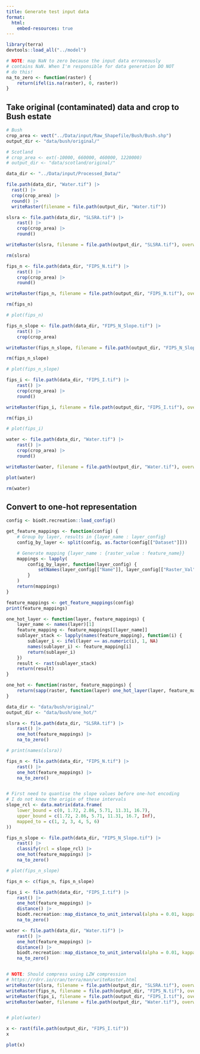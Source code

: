 ```yaml
---
title: Generate test input data
format:
  html:
    embed-resources: true
---
```


```r
library(terra)
devtools::load_all("../model")
```
```r
# NOTE: map NaN to zero because the input data erroneously
# contains NaN. When I'm responsible for data generation DO NOT
# do this!
na_to_zero <- function(raster) {
    return(ifel(is.na(raster), 0, raster))
}
```


## Take original (contaminated) data and crop to Bush estate

```r
# Bush
crop_area <- vect("../Data/input/Raw_Shapefile/Bush/Bush.shp")
output_dir <- "data/bush/original/"

# Scotland
# crop_area <- ext(-10000, 660000, 460000, 1220000)
# output_dir <- "data/scotland/original/"

data_dir <- "../Data/input/Processed_Data/"
```
```r
file.path(data_dir, "Water.tif") |>
  rast() |>
  crop(crop_area) |>
  round() |>
  writeRaster(filename = file.path(output_dir, "Water.tif"))

```

```r
slsra <- file.path(data_dir, "SLSRA.tif") |>
    rast() |>
    crop(crop_area) |>
    round()

writeRaster(slsra, filename = file.path(output_dir, "SLSRA.tif"), overwrite = TRUE)

rm(slsra)

fips_n <- file.path(data_dir, "FIPS_N.tif") |>
    rast() |>
    crop(crop_area) |>
    round()

writeRaster(fips_n, filename = file.path(output_dir, "FIPS_N.tif"), overwrite = TRUE)

rm(fips_n)

# plot(fips_n)

fips_n_slope <- file.path(data_dir, "FIPS_N_Slope.tif") |>
    rast() |>
    crop(crop_area)

writeRaster(fips_n_slope, filename = file.path(output_dir, "FIPS_N_Slope.tif"), overwrite = TRUE)

rm(fips_n_slope)

# plot(fips_n_slope)

fips_i <- file.path(data_dir, "FIPS_I.tif") |>
    rast() |>
    crop(crop_area) |>
    round()

writeRaster(fips_i, filename = file.path(output_dir, "FIPS_I.tif"), overwrite = TRUE)

rm(fips_i)

# plot(fips_i)

water <- file.path(data_dir, "Water.tif") |>
    rast() |>
    crop(crop_area) |>
    round()

writeRaster(water, filename = file.path(output_dir, "Water.tif"), overwrite = TRUE)

plot(water)

rm(water)
```

## Convert to one-hot representation

```r
config <- biodt.recreation::load_config()

get_feature_mappings <- function(config) {
    # Group by layer, results in {layer_name : layer_config}
    config_by_layer <- split(config, as.factor(config[["Dataset"]]))

    # Generate mapping {layer_name : {raster_value : feature_name}}
    mappings <- lapply(
        config_by_layer, function(layer_config) {
            setNames(layer_config[["Name"]], layer_config[["Raster_Val"]])
        }
    )
    return(mappings)
}

feature_mappings <- get_feature_mappings(config)
print(feature_mappings)

one_hot_layer <- function(layer, feature_mappings) {
    layer_name <- names(layer)[1]
    feature_mapping <- feature_mappings[[layer_name]]
    sublayer_stack <- lapply(names(feature_mapping), function(i) {
        sublayer_i <- ifel(layer == as.numeric(i), 1, NA)
        names(sublayer_i) <- feature_mapping[i]
        return(sublayer_i)
    })
    result <- rast(sublayer_stack)
    return(result)
}

one_hot <- function(raster, feature_mappings) {
    return(sapp(raster, function(layer) one_hot_layer(layer, feature_mappings)))
}
```

```r
data_dir <- "data/bush/original/"
output_dir <- "data/bush/one_hot/"

slsra <- file.path(data_dir, "SLSRA.tif") |>
    rast() |>
    one_hot(feature_mappings) |>
    na_to_zero()

# print(names(slsra))

fips_n <- file.path(data_dir, "FIPS_N.tif") |>
    rast() |>
    one_hot(feature_mappings) |>
    na_to_zero()


# First need to quantise the slope values before one-hot encoding
# I do not know the origin of these intervals
slope_rcl <- data.matrix(data.frame(
    lower_bound = c(0, 1.72, 2.86, 5.71, 11.31, 16.7),
    upper_bound = c(1.72, 2.86, 5.71, 11.31, 16.7, Inf),
    mapped_to = c(1, 2, 3, 4, 5, 6)
))

fips_n_slope <- file.path(data_dir, "FIPS_N_Slope.tif") |>
    rast() |>
    classify(rcl = slope_rcl) |>
    one_hot(feature_mappings) |>
    na_to_zero()

# plot(fips_n_slope)

fips_n <- c(fips_n, fips_n_slope)

fips_i <- file.path(data_dir, "FIPS_I.tif") |>
    rast() |>
    one_hot(feature_mappings) |>
    distance() |>
    biodt.recreation::map_distance_to_unit_interval(alpha = 0.01, kappa = 5) |>
    na_to_zero()

water <- file.path(data_dir, "Water.tif") |>
    rast() |>
    one_hot(feature_mappings) |>
    distance() |>
    biodt.recreation::map_distance_to_unit_interval(alpha = 0.01, kappa = 5) |>
    na_to_zero()


# NOTE: Should compress using LZW compression
# https://rdrr.io/cran/terra/man/writeRaster.html
writeRaster(slsra, filename = file.path(output_dir, "SLSRA.tif"), overwrite = TRUE)
writeRaster(fips_n, filename = file.path(output_dir, "FIPS_N.tif"), overwrite = TRUE)
writeRaster(fips_i, filename = file.path(output_dir, "FIPS_I.tif"), overwrite = TRUE)
writeRaster(water, filename = file.path(output_dir, "Water.tif"), overwrite = TRUE)


# plot(water)

x <- rast(file.path(output_dir, "FIPS_I.tif"))
x

plot(x)
```
